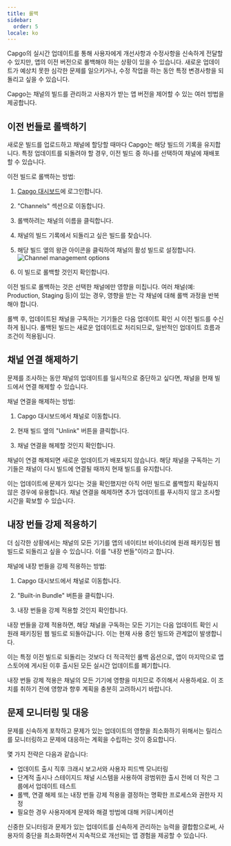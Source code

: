 ```yaml
---
title: 롤백
sidebar:
  order: 5
locale: ko
---
```



Capgo의 실시간 업데이트를 통해 사용자에게 개선사항과 수정사항을 신속하게 전달할 수 있지만, 앱의 이전 버전으로 롤백해야 하는 상황이 있을 수 있습니다. 새로운 업데이트가 예상치 못한 심각한 문제를 일으키거나, 수정 작업을 하는 동안 특정 변경사항을 되돌리고 싶을 수 있습니다.

Capgo는 채널의 빌드를 관리하고 사용자가 받는 앱 버전을 제어할 수 있는 여러 방법을 제공합니다.

## 이전 번들로 롤백하기

새로운 빌드를 업로드하고 채널에 할당할 때마다 Capgo는 해당 빌드의 기록을 유지합니다. 특정 업데이트를 되돌려야 할 경우, 이전 빌드 중 하나를 선택하여 채널에 재배포할 수 있습니다.

이전 빌드로 롤백하는 방법:

<Steps>

1. [Capgo 대시보드](https://app.capgo.io)에 로그인합니다.

2. "Channels" 섹션으로 이동합니다.

3. 롤백하려는 채널의 이름을 클릭합니다.

4. 채널의 빌드 기록에서 되돌리고 싶은 빌드를 찾습니다.

5. 해당 빌드 옆의 왕관 아이콘을 클릭하여 채널의 활성 빌드로 설정합니다.
   ![Channel management options](/select_bundle.webp)

6. 이 빌드로 롤백할 것인지 확인합니다.

</Steps>

<Aside type="note">
이전 빌드로 롤백하는 것은 선택한 채널에만 영향을 미칩니다. 여러 채널(예: Production, Staging 등)이 있는 경우, 영향을 받는 각 채널에 대해 롤백 과정을 반복해야 합니다.
</Aside>

롤백 후, 업데이트된 채널을 구독하는 기기들은 다음 업데이트 확인 시 이전 빌드를 수신하게 됩니다. 롤백된 빌드는 새로운 업데이트로 처리되므로, 일반적인 업데이트 흐름과 조건이 적용됩니다.

## 채널 연결 해제하기

문제를 조사하는 동안 채널의 업데이트를 일시적으로 중단하고 싶다면, 채널을 현재 빌드에서 연결 해제할 수 있습니다.

채널 연결을 해제하는 방법:

1. Capgo 대시보드에서 채널로 이동합니다.

2. 현재 빌드 옆의 "Unlink" 버튼을 클릭합니다.

3. 채널 연결을 해제할 것인지 확인합니다.

채널이 연결 해제되면 새로운 업데이트가 배포되지 않습니다. 해당 채널을 구독하는 기기들은 채널이 다시 빌드에 연결될 때까지 현재 빌드를 유지합니다.

이는 업데이트에 문제가 있다는 것을 확인했지만 아직 어떤 빌드로 롤백할지 확실하지 않은 경우에 유용합니다. 채널 연결을 해제하면 추가 업데이트를 푸시하지 않고 조사할 시간을 확보할 수 있습니다.

## 내장 번들 강제 적용하기

더 심각한 상황에서는 채널의 모든 기기를 앱의 네이티브 바이너리에 원래 패키징된 웹 빌드로 되돌리고 싶을 수 있습니다. 이를 "내장 번들"이라고 합니다.

채널에 내장 번들을 강제 적용하는 방법:

1. Capgo 대시보드에서 채널로 이동합니다.

2. "Built-in Bundle" 버튼을 클릭합니다.

3. 내장 번들을 강제 적용할 것인지 확인합니다.

내장 번들을 강제 적용하면, 해당 채널을 구독하는 모든 기기는 다음 업데이트 확인 시 원래 패키징된 웹 빌드로 되돌아갑니다. 이는 현재 사용 중인 빌드와 관계없이 발생합니다.

이는 특정 이전 빌드로 되돌리는 것보다 더 적극적인 롤백 옵션으로, 앱이 마지막으로 앱스토어에 게시된 이후 출시된 모든 실시간 업데이트를 폐기합니다.

<Aside type="caution">
내장 번들 강제 적용은 채널의 모든 기기에 영향을 미치므로 주의해서 사용하세요. 이 조치를 취하기 전에 영향과 향후 계획을 충분히 고려하시기 바랍니다.
</Aside>

## 문제 모니터링 및 대응

문제를 신속하게 포착하고 문제가 있는 업데이트의 영향을 최소화하기 위해서는 릴리스를 모니터링하고 문제에 대응하는 계획을 수립하는 것이 중요합니다.

몇 가지 전략은 다음과 같습니다:

- 업데이트 출시 직후 크래시 보고서와 사용자 피드백 모니터링
- 단계적 출시나 스테이지드 채널 시스템을 사용하여 광범위한 출시 전에 더 작은 그룹에서 업데이트 테스트
- 롤백, 연결 해제 또는 내장 번들 강제 적용을 결정하는 명확한 프로세스와 권한자 지정
- 필요한 경우 사용자에게 문제와 해결 방법에 대해 커뮤니케이션

신중한 모니터링과 문제가 있는 업데이트를 신속하게 관리하는 능력을 결합함으로써, 사용자의 중단을 최소화하면서 지속적으로 개선되는 앱 경험을 제공할 수 있습니다.